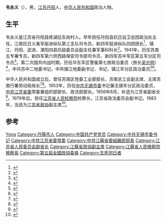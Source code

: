 '''韦永义'''（{{bd|1908年|6月10日|1999年|6月10日}}），男，[[江苏|江苏]][[丹阳|丹阳]]人，[[中华人民共和国|中华人民共和国]]政治人物。

== 生平 ==
韦永义是江苏省丹阳县练湖后东岗村人。早年担任丹阳县抗日自卫总团政治处主任，江南抗日义勇军挺进纵队第三支队司令员，新四军挺进纵队四团团长<ref name="管文蔚1988">{{cite book|author=管文蔚|title=管文蔚回忆录续编|url=http://books.google.com/books?id=2PUyAAAAMAAJ|year=1988|publisher=人民出版社|page=1}}</ref>，镇江、丹阳、武进、溧阳四县抗敌委员会副主任兼军事科科长<ref name="《新四军辞典》编辑委员会1997">{{cite book|author=《新四军辞典》编辑委员会|title=新四军辞典|url=http://books.google.com/books?id=KJKEAAAAIAAJ|year=1997|publisher=上海辞书出版社|page=324}}</ref>。1941年，历任苏南五专署专员，新四军第六师西路保安司令部司令员，新四军苏中军区第五军分区司令员<ref>{{cite book|title=中国共产党组织史资料: 抗日战争时期, 1937.7-1945.8 (第3卷, 上下)|url=http://books.google.com/books?id=F7hVAAAAYAAJ|year=2000|publisher=中共党史出版社|page=978}}</ref>。第二次国共内战时期，历任华东军区警备第七旅政治委员（旅长[[吴光明|吴光明]]）<ref name="王辅一2002">{{cite book|author=王辅一|title=华东军区第三野战军简史|url=http://books.google.com/books?id=TZ-EAAAAIAAJ|year=2002|publisher=中共党史出版社|isbn=978-7-80136-768-6|page=569}}</ref>，中共苏中二地委书记，中共镇江地委副书记、书记，镇江军分区政治委员<ref>{{cite book|title=镇江市工会志|url=http://books.google.com/books?id=EdJjAAAAIAAJ|year=1994|publisher=江苏科学技术出版社|page=90}}</ref><ref name="文史资料委员会文史资料委员会1999">{{cite book|author1=江苏省政协. 文史资料委员会|author2=镇江市政协. 文史资料委员会|title=黎明前后 纪念镇江解放五十周年|url=http://books.google.com/books?id=GrRKAQAAIAAJ|year=1999|publisher=《江苏文史资料》编辑部|page=70}}</ref>。

中华人民共和国成立后，曾任苏南区党委工业部部长，苏南总工会副主席、主席苏南行署劳动局局长<ref>{{cite book|title=新四军事件人物录|url=http://books.google.com/books?id=nUxGAAAAMAAJ|year=1988|publisher=上海人民出版社|page=230}}</ref><ref name="廖盖隆罗竹风1990">{{cite book|author1=廖盖隆|author2=罗竹风|author3=范源|title=中囯人名大辞典|url=http://books.google.com/books?id=3BEVAQAAMAAJ|year=1990|publisher=上海辞书出版社|page=70}}</ref>。1953年，历任[[中共无锡市委|中共无锡市委]]书记兼无锡军分区政治委员，[[中共江苏省委|中共江苏省委]]常委兼组织部部长、政法部部长。1956年8月，补选为江苏省副省长<ref>{{cite book|title=江苏省志 政府志|url=http://books.google.com/books?id=jn1BAAAAMAAJ|year=2005|publisher=江苏人民出版社|pages=406–407}}</ref>。1979年后，担任[[江苏省人民检察院|江苏省人民检察院]]检察长，江苏省政法委员会副书记。1983年，当选为[[江苏省政协|江苏省政协]]副主席<ref name="中央组织部中共中央党史硏究室2000">{{cite book|author1=中国共产党. 中央组织部|author2=中共中央党史硏究室|author3=中央档案馆|title=中国共产党组织史资料: 中国人民政治协商会议组织, 1949.10-1997.9 (附卷3)|url=http://books.google.com/books?id=E74oAQAAIAAJ|year=2000|publisher=中共党史出版社|page=342}}</ref>。

== 参考 ==
{{reflist|2}}

{{Authority control}}
{{DEFAULTSORT:Wei韦}}
[[Category:韦姓|Yong]]
[[Category:丹陽市人|Category:丹陽市人]]
[[Category:中国共产党党员|Category:中国共产党党员]]
[[Category:中共无锡市委书记|Category:中共无锡市委书记]]
[[Category:中共江苏省委常委|Category:中共江苏省委常委]]
[[Category:中共江蘇省委組織部部長|Category:中共江蘇省委組織部部長]]
[[Category:江苏省人民委员会副省长|Category:江苏省人民委员会副省长]]
[[Category:江蘇省政協副主席|Category:江蘇省政協副主席]]
[[Category:江蘇省人民檢察院檢察長|Category:江蘇省人民檢察院檢察長]]
[[Category:第五屆全國政協委員|Category:第五屆全國政協委員]]
[[Category:生死同日者|Category:生死同日者]]